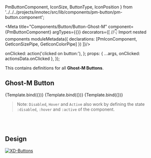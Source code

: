   PmButtonComponent,
  IconSize,
  ButtonType,
  IconPosition
} from '../../../projects/innotec/src/lib/components/pm-button/pm-button.component';

<Meta title="Components/Button/Button-Ghost-M" component={PmButtonComponent} argTypes={{}} decorators={[
  //👇 Import nested components
   moduleMetadata({
    declarations: [PmIconComponent, GetIconSizePipe, GetIconColorPipe]
   })
]}/>

<Description of={PmIconComponent} />
<Description markdown={`# Buttons`}/>

  onClicked: action('clicked on button:'),
};
  props: {
    ...args,
    onClicked: actionsData.onClicked
  },
});

This contains definitions for all **Ghost-M Buttons**.

## Ghost-M Button

<Canvas withToolbar isColumn>
  <Story name="Ghost-M" args={{
      ...ButtonData,
      label: '',
      type: ButtonType.GHOST_M,
      iconPosition: IconPosition.LEFT,
      icon: Icon.RIGHT_ARROW_ALT,
      iconRotation: 0,
    }}>
    {Template.bind({})}
  </Story>
  <Story name="Ghost-M Active" args={{
      ...ButtonData,
      label: '',
      type: ButtonType.GHOST_M,
      active: true,
      iconPosition: IconPosition.LEFT,
      icon: Icon.RIGHT_ARROW_ALT,
      iconRotation: 0,
    }}>
    {Template.bind({})}
  </Story>
  <Story name="Ghost-M Disabled" args={{
      ...ButtonData,
      label: '',
      type: ButtonType.GHOST_M,
      disabled: true,
      iconPosition: IconPosition.LEFT,
      icon: Icon.RIGHT_ARROW_ALT,
      iconRotation: 0,
    }}>
    {Template.bind({})}
  </Story>
</Canvas>


> Note: ``Disabled``, ``Hover`` and ``Active`` also work by defining the state ``:disabled``, ``:hover`` and ``:active`` of the component.

<br/><br/>

## Design

[![XD-Buttons](https://img.shields.io/badge/-Buttons-%235c5c5c?logo=adobexd&labelColor=450034)](https://xd.adobe.com/view/aec6f38b-76a2-4b58-b371-63fac4c7e2fe-fb95/screen/080cca3a-1be5-4721-9ae4-5cd1d7281843/specs/)